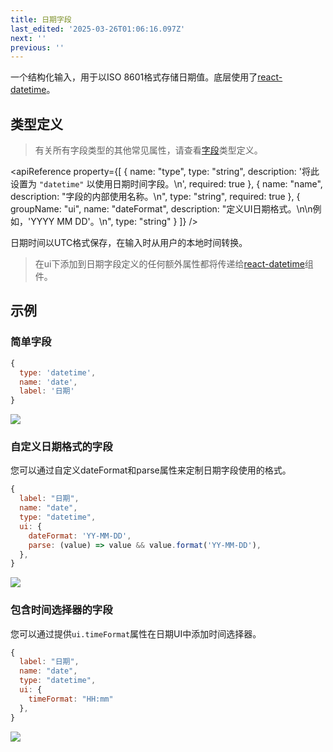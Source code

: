 ```yaml
---
title: 日期字段
last_edited: '2025-03-26T01:06:16.097Z'
next: ''
previous: ''
---
```


一个结构化输入，用于以ISO 8601格式存储日期值。底层使用了[react-datetime](https://www.npmjs.com/package/react-datetime)。

## 类型定义

> 有关所有字段类型的其他常见属性，请查看[字段](/docs/reference/fields)类型定义。

<apiReference
  property={[
    {
      name: "type",
      type: "string",
      description: '将此设置为 `"datetime"` 以使用日期时间字段。\n',
      required: true
    },
    {
      name: "name",
      description: "字段的内部使用名称。\n",
      type: "string",
      required: true
    },
    {
      groupName: "ui",
      name: "dateFormat",
      description: "定义UI日期格式。\n\n例如，'YYYY MM DD'。\n",
      type: "string"
    }
  ]}
/>

日期时间以UTC格式保存，在输入时从用户的本地时间转换。

> 在ui下添加到日期字段定义的任何额外属性都将传递给[react-datetime](https://www.npmjs.com/package/react-datetime)组件。

## 示例

### 简单字段

```javascript
{
  type: 'datetime',
  name: 'date',
  label: '日期'
}
```

![](/img/docs/reference/date.png)

### 自定义日期格式的字段

您可以通过自定义dateFormat和parse属性来定制日期字段使用的格式。

```javascript
{
  label: "日期",
  name: "date",
  type: "datetime",
  ui: {
    dateFormat: 'YY-MM-DD',
    parse: (value) => value && value.format('YY-MM-DD'),
  },
}
```

![](/img/docs/reference/date2.png)

### 包含时间选择器的字段

您可以通过提供`ui.timeFormat`属性在日期UI中添加时间选择器。

```javascript
{
  label: "日期",
  name: "date",
  type: "datetime",
  ui: {
    timeFormat: "HH:mm"
  },
}
```

![](/img/docs/reference/date3.png)